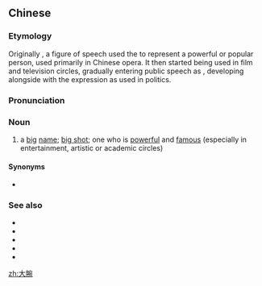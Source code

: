 ==Chinese==
{{zh-forms}}

===Etymology===
{{zh-compound|大|腕|big|wrist}} Originally {{zh-l|大蔓兒|a [[plant]] [[stem]]}}, a figure of speech used the to represent a powerful or popular person, used primarily in Chinese opera. It then started being used in film and television circles, gradually entering public speech as {{lang|zh|大腕}}, developing alongside with the expression {{zh-l|鐵腕|[[iron fist]]}} as used in politics.

===Pronunciation===
{{zh-pron
|m=dàwàn,er=y
|cat=n
}}

===Noun===
{{zh-noun}}

# {{lb|zh|slang}} a [[big]] [[name]]; [[big shot]]; one who is [[powerful]] and [[famous]] (especially in entertainment, artistic or academic circles)
#: {{zh-x|這個 著名 的 電影 明星 是 個 大腕，他 每次 公開 露面， 狗仔隊 都 試圖 拍攝 他。|This famous movie star is a big shot - every time he goes out in public, the paparazzi tries to take photos of him.}}

====Synonyms====
* {{zh-l|腕兒}}

===See also===
* {{zh-l|名人}}
* {{zh-l|萬人迷}}
* {{zh-l|偶像}}
* {{zh-l|明星}}
* {{zh-l|大牌明星}}

[[zh:大腕]]